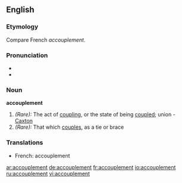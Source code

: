 ==English==

===Etymology===
Compare French ''accouplement''.

===Pronunciation===
*{{IPA|[əˈkʌpəlmənt]}}
*{{audio|en-us-accouplement.ogg|Audio (US)}}{{rfap}}

===Noun===
'''accouplement'''

#''(Rare):'' The act of [[coupling]], or the state of being [[coupled]]; union - [[Caxton]]
#''(Rare):'' That which [[couples]], as a tie or brace

===Translations===
*French: accouplement

[[ar:accouplement]]
[[de:accouplement]]
[[fr:accouplement]]
[[io:accouplement]]
[[ru:accouplement]]
[[vi:accouplement]]